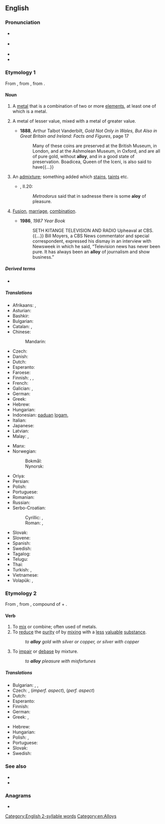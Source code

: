 ==English==

===Pronunciation===
* {{qualifier|noun}} {{IPA|/ˈæ.lɔɪ/|/əˈlɔɪ/|lang=en}}
* {{qualifier|verb}} {{IPA|/əˈlɔɪ/|/ˈæ.lɔɪ/|lang=en}}
* {{audio|en-us-alloy.ogg|Audio (US)|lang=en}}
* {{rhymes|ɔɪ|lang=en}}

===Etymology 1===
From {{etyl|xno|en}} {{m|fro|alai}}, from {{etyl|fro|en}} {{m|fro|aloi}}, from {{m|fro|aloiier}}.

====Noun====
{{en-noun}}

# A [[metal]] that is a combination of two or more [[element]]s, at least one of which is a metal.
# {{lb|en|archaic}} A metal of lesser value, mixed with a metal of greater value.
#: {{ux|en|gold without '''alloy'''}}
#* '''1888''', Arthur Talbot Vanderbilt, ''Gold Not Only in Wales, But Also in Great Britain and Ireland: Facts and Figures'', page 17
#*: Many of these coins are preserved at the British Museum, in London, and at the  Ashmolean Museum, in Oxford, and are all of pure gold, without '''alloy''', and in a  good state of preservation. Boadicea, Queen of the Iceni, is also said to have{{...}}
# An [[admixture]]; something added which [[stain]]s, [[taint]]s etc.
#* {{RQ:Flr Mntgn Essays}}, II.20:
#*: ''Metrodorus'' said that in sadnesse there is some '''aloy''' of pleasure.
# {{lb|en|figurative}} [[fusion|Fusion]], [[marriage]], [[combination]].
#* '''1986''', ''1987 Year Book''
#*: SETH KITANGE TELEVISION AND RADIO Upheaval at  CBS. {{...}} Bill Moyers, a CBS News commentator and special correspondent,  expressed his dismay in an interview with Newsweek in which he said, “Television news has never been pure. It has always been an '''alloy''' of journalism  and show business.”

=====Derived terms=====
* {{l|en|superalloy}}

=====Translations=====
{{trans-top|metal combined of more elements}}
* Afrikaans: {{t|af|alliasie}}, {{t|af|allooi}}
* Asturian: {{t|ast|aleación|f}}
* Bashkir: {{t|ba|иретмә|sc=Cyrl}}
* Bulgarian: {{t|bg|сплав}}
* Catalan: {{t|ca|aliatge|m}}, {{t+|ca|lliga|f}}
* Chinese:
*: Mandarin: {{t+|cmn|合金|tr=[[héjīn]]}}
* Czech: {{t+|cs|slitina|f}}
* Danish: {{t+|da|legering|c}}
* Dutch: {{t+|nl|legering|f}}
* Esperanto: {{t|eo|alojo}}
* Faroese: {{t|fo|málmbland}}
* Finnish: {{t+|fi|metalliseos}}, {{t+|fi|lejeerinki}}, {{t|fi|seosmetalli}}
* French: {{t+|fr|alliage|m}}
* Galician: {{t+|gl|aliaxe|m}}, {{t|gl|liga|f}}
* German: {{t+|de|Legierung|f}}
* Greek: {{t+|el|κράμα|n|sc=Grek}}
* Hebrew: {{t+|he|סגסוגת|f}}
* Hungarian: {{t+|hu|ötvözet}}
* Indonesian: [[padu|paduan]] [[logam]], {{t+|id|aloi}}
* Italian: {{t+|it|lega|f}}
* Japanese: {{t+|ja|合金|tr=ごうきん, gōkin}}
* Latvian: {{t|lv|sakausējums|m}}
* Malay: {{t|ms|pancalogam}}, {{t|ms|aloi}}
{{trans-mid}}
* Manx: {{t|gv|co-veain|f}}
* Norwegian:
*: Bokmål: {{t|nb|legering|m|f}}
*: Nynorsk: {{t|nn|legering|f}}
* Oriya: {{t|or|ମିଶ୍ରଧାତୁ|sc=Orya}}
* Persian: {{t+|fa|آلیاژ|tr=âlyâž|sc=fa-Arab}}
* Polish: {{t+|pl|stop|m-in}}
* Portuguese: {{t+|pt|liga|f}}
* Romanian: {{t+|ro|aliaj|n}}
* Russian: {{t+|ru|сплав|m}}
* Serbo-Croatian:
*: Cyrillic: {{t|sh|слитина|f}}, {{t|sh|легура|f}}
*: Roman: {{t+|sh|slitina|f}}, {{t+|sh|legura|f}}
* Slovak: {{t+|sk|zliatina|f}}
* Slovene: {{t+|sl|zlitina|f}}
* Spanish: {{t+|es|aleación|f}}
* Swedish: {{t+|sv|legering|c}}
* Tagalog: {{t|tl|balahak}}
* Telugu: {{t|te|మిశ్రమలోహం}}
* Thai: {{t+|th|โลหะเจือ}}
* Turkish: {{t+|tr|alaşım}}, {{t+|tr|halita}}
* Vietnamese: {{t+|vi|hợp kim}}
* Volapük: {{t+|vo|laliad}}, {{qualifier|obsolete}} {{t|vo|metalamig}}
{{trans-bottom}}

===Etymology 2===
From {{etyl|fro|en}} {{m|fro|aloiier||assemble, join}}, from {{etyl|la|en}} {{m|la|alligare||bind to, tie to}}, compound of {{m|la|ad||to}} + {{m|la|ligare||to bind}}.

====Verb====
{{en-verb}}

# To [[mix]] or combine; often used of metals.
# To [[reduce]] the [[purity]] of by [[mixing]] with a [[less]] [[valuable]] [[substance]].
#: ''to '''alloy''' gold with silver or copper, or silver with copper''
# {{lb|en|figurative}} To [[impair]] or [[debase]] by mixture.
#: ''to '''alloy''' pleasure with misfortunes''

=====Translations=====
{{trans-top|mix or combine}}
* Bulgarian: {{t|bg|сплавям}}, {{t+|bg|смесвам}}, {{t|bg|легирам}}
* Czech: {{t|cs|legovat}}, {{t|cs|slévat}} (''imperf. aspect''), {{t+|cs|slít}} (''perf. aspect'')
* Dutch: {{t+|nl|legeren}}
* Esperanto: {{t|eo|aloji}}
* Finnish: {{t|fi|seostaa}}
* German: {{t+|de|legieren}}
* Greek: {{t|el|κραματοποιώ|sc=Grek}}, {{t+|el|νοθεύω|sc=Grek}}
{{trans-mid}}
* Hebrew: {{t|he|נתך|m|tr=nétekh}}
* Hungarian: {{t+|hu|ötvöz}}
* Polish: {{t|pl|stapiać}}, {{t|pl|stopić}}
* Portuguese: {{t+|pt|ligar}}
* Slovak: {{t|sk|zliať}}
* Swedish: {{t+|sv|legera}}
{{trans-bottom}}

===See also===
* {{pedialite}}
* {{Wikisource1911Enc Citation|Alloys}}

===Anagrams===
* {{anagrams|en|Loyal|Yolla|loyal|yallo}}

[[Category:English 2-syllable words]]
[[Category:en:Alloys]]